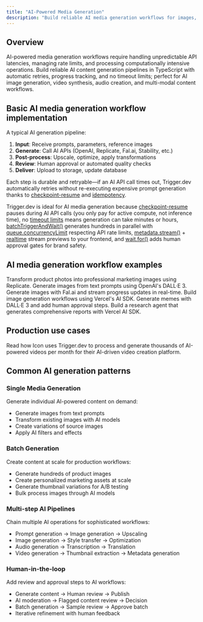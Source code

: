 ```yaml
---
title: "AI-Powered Media Generation"
description: "Build reliable AI media generation workflows for images, videos, audio, and more with Trigger.dev. No timeouts, automatic retries, and real-time progress tracking"
---
```



## Overview

AI-powered media generation workflows require handling unpredictable API latencies, managing rate limits, and processing computationally intensive operations. Build reliable AI content generation pipelines in TypeScript with automatic retries, progress tracking, and no timeout limits; perfect for AI image generation, video synthesis, audio creation, and multi-modal content workflows.

## Basic AI media generation workflow implementation

A typical AI generation pipeline:

1. **Input**: Receive prompts, parameters, reference images
2. **Generate**: Call AI APIs (OpenAI, Replicate, Fal.ai, Stability, etc.)
3. **Post-process**: Upscale, optimize, apply transformations
4. **Review**: Human approval or automated quality checks
5. **Deliver**: Upload to storage, update database

Each step is durable and retryable—if an AI API call times out, Trigger.dev automatically retries without re-executing expensive prompt generation thanks to [checkpoint-resume](/how-it-works#the-checkpoint-resume-system) and [idempotency](/idempotency).

Trigger.dev is ideal for AI media generation because [checkpoint-resume](/how-it-works#the-checkpoint-resume-system) pauses during AI API calls (you only pay for active compute, not inference time), no [timeout limits](/runs/max-duration) means generation can take minutes or hours, [batchTriggerAndWait()](/triggering#yourtask-batchtriggerandwait) generates hundreds in parallel with [queue.concurrencyLimit](/queue-concurrency) respecting API rate limits, [metadata.stream()](/runs/metadata#stream) + [realtime](/realtime) stream previews to your frontend, and [wait.for()](/wait-for-token) adds human approval gates for brand safety.

## AI media generation workflow examples

<CardGroup cols={2}>
  <Card
    title="Product image generator"
    icon="book"
    href="/guides/example-projects/product-image-generator"
  >
    Transform product photos into professional marketing images using Replicate.
  </Card>
  <Card title="DALL·E 3" icon="book" href="/guides/examples/dall-e3-generate-image">
    Generate images from text prompts using OpenAI's DALL·E 3.
  </Card>
  <Card title="Fal.ai realtime" icon="book" href="/guides/examples/fal-ai-realtime">
    Generate images with Fal.ai and stream progress updates in real-time.
  </Card>
  <Card
    title="Vercel AI SDK image generator"
    icon="book"
    href="/guides/example-projects/vercel-ai-sdk-image-generator"
  >
    Build image generation workflows using Vercel's AI SDK.
  </Card>
  <Card
    title="Meme generator (human-in-the-loop)"
    icon="book"
    href="/guides/example-projects/meme-generator-human-in-the-loop"
  >
    Generate memes with DALL·E 3 and add human approval steps.
  </Card>
  <Card
    title="Deep research agent"
    icon="book"
    href="/guides/example-projects/vercel-ai-sdk-deep-research"
  >
    Build a research agent that generates comprehensive reports with Vercel AI SDK.
  </Card>
</CardGroup>

## Production use cases

<Card title="Icon customer story" href="https://trigger.dev/customers/icon-customer-story">

Read how Icon uses Trigger.dev to process and generate thousands of AI-powered videos per month for their AI-driven video creation platform.

</Card>

## Common AI generation patterns

### Single Media Generation

Generate individual AI-powered content on demand:

- Generate images from text prompts
- Transform existing images with AI models
- Create variations of source images
- Apply AI filters and effects

### Batch Generation

Create content at scale for production workflows:

- Generate hundreds of product images
- Create personalized marketing assets at scale
- Generate thumbnail variations for A/B testing
- Bulk process images through AI models

### Multi-step AI Pipelines

Chain multiple AI operations for sophisticated workflows:

- Prompt generation → Image generation → Upscaling
- Image generation → Style transfer → Optimization
- Audio generation → Transcription → Translation
- Video generation → Thumbnail extraction → Metadata generation

### Human-in-the-loop

Add review and approval steps to AI workflows:

- Generate content → Human review → Publish
- AI moderation → Flagged content review → Decision
- Batch generation → Sample review → Approve batch
- Iterative refinement with human feedback

<UseCasesCards />
